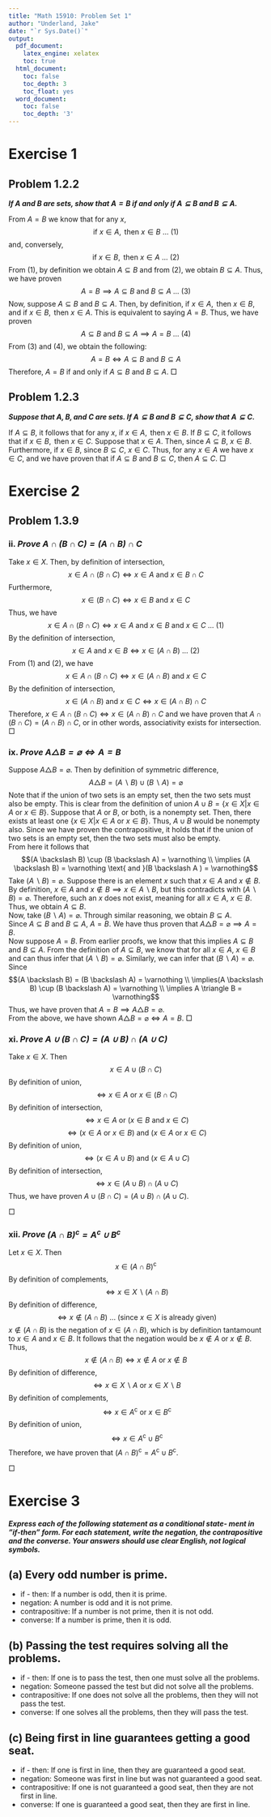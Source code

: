 ```yaml
---
title: "Math 15910: Problem Set 1"
author: "Underland, Jake"
date: "`r Sys.Date()`"
output:
  pdf_document: 
    latex_engine: xelatex
    toc: true
  html_document:
    toc: false
    toc_depth: 3
    toc_float: yes
  word_document:
    toc: false
    toc_depth: '3'
---
```

</style>

<style type="text/css">

body, td {
   font-size: 14px;
}

</style>
# Exercise 1  
## Problem 1.2.2  
***If $A$ and $B$ are sets, show that $A = B$ if and only if $A \subseteq B$ and $B \subseteq A$.*** 
  
From $A=B$ we know that for any $x$, $$\text{if } x \in A, \text{ then } x \in B \text{ ... (1)}$$ 
and, conversely, 
$$\text{if } x \in B, \text{ then } x \in A \text{ ... (2)}$$ 
From (1), by definition we obtain $A \subseteq B$ and from (2), we obtain $B \subseteq A$. Thus, we have proven
$$ A = B \implies A \subseteq B \text{ and }B \subseteq A \text{ ... (3)}$$
Now, suppose $A \subseteq B$ and $B \subseteq A$. Then, by definition, $\text{if } x \in A, \text{ then } x \in B$, and $\text{if } x \in B, \text{ then } x \in A$. This is equivalent to saying $A = B$. Thus, we have proven 
$$A \subseteq B \text{ and }B \subseteq A \implies A = B  \text{ ... (4)}$$
From (3) and (4), we obtain the following:
$$ A = B \iff A \subseteq B \text{ and }B \subseteq A $$
Therefore, $A = B$ if and only if $A \subseteq B$ and $B \subseteq A$. 
\hfill $\Box$

## Problem 1.2.3  
***Suppose that $A, B, \text{and } C$ are sets. If $A \subseteq B$ and $B\subseteq C$, show that $A \subseteq C$.***  

If $A \subseteq B$, it follows that for any $x$, $\text{if } x \in A, \text{ then } x \in B$. If $B \subseteq C$, it follows that $\text{if } x \in B, \text{ then } x \in C$. Suppose that $x \in A$. Then, since $A \subseteq B$, $x \in B$. Furthermore, if $x \in B$, since $B \subseteq C$, $x \in C$. Thus, for any $x \in A$ we have $x \in C$, and we have proven that if $A \subseteq B$ and $B\subseteq C$, then $A \subseteq C$.
\hfill $\Box$
  
# Exercise 2  

## Problem 1.3.9  
### ii. *Prove $A \cap (B \cap C) = (A \cap B) \cap C$*

  
Take $x \in X$. Then, by definition of intersection, $$x \in A \cap (B \cap C) \iff x \in A \text{ and }x \in B \cap C$$
Furthermore, 
$$x \in (B \cap C) \iff x \in B \text{ and }x \in C$$
Thus, we have  
$$ x \in A \cap (B \cap C) \iff x \in A \text{ and }x \in B \text{ and }x \in C \text{ ... (1)}$$
By the definition of intersection, 
$$ x \in A \text{ and }x \in B \iff x \in (A \cap B) \text{ ... (2)}$$
From (1) and (2), we have 
$$x \in A \cap (B \cap C) \iff x \in (A \cap B) \text{ and }x \in C$$
By the definition of intersection, 
$$x \in (A \cap B) \text{ and }x \in C \iff x \in (A \cap B) \cap C$$
Therefore, $x \in A \cap (B \cap C) \iff x \in (A \cap B) \cap C$ and we have proven that $A \cap (B \cap C) = (A \cap B) \cap C$, or in other words, associativity exists for intersection. 
\hfill $\Box$

### ix. *Prove $A \triangle B = \varnothing \iff A = B$* 

Suppose $A \triangle B = \varnothing$. Then by definition of symmetric difference,  
$$A \triangle B = (A \backslash B) \cup (B \backslash A) = \varnothing$$
Note that if the union of two sets is an empty set, then the two sets must also be empty. This is clear from the definition of union $A \cup B = \{x \in X | x \in A \text{ or } x \in B \}$. Suppose that $A$ or $B$, or both, is a nonempty set. Then, there exists at least one $\{x \in X | x \in A \text{ or } x \in B \}$. Thus, $A \cup B$ would be nonempty also. Since we have proven the contrapositive, it holds that if the union of two sets is an empty set, then the two sets must also be empty.  
From here it follows that 
$$(A \backslash B) \cup (B \backslash A) = \varnothing \\ \implies (A \backslash B) = \varnothing \text{ and }(B \backslash A ) = \varnothing$$
Take $(A \backslash B) = \varnothing$. Suppose there is an element $x$ such that $x \in A$ and $x \notin B$. By definition, $x \in A \text{ and }x \notin B \implies x \in A \backslash B$, but this contradicts with $(A \backslash B) = \varnothing$. Therefore, such an $x$ does not exist, meaning for all $x \in A$, $x \in B$. Thus, we obtain $A \subseteq B$.  
Now, take $(B \backslash A) = \varnothing$. Through similar reasoning, we obtain $B \subseteq A$.  
Since $A \subseteq B$ and $B \subseteq A$, $A = B$. We have thus proven that $A \triangle B = \varnothing \implies A = B$.  
Now suppose $A = B$. From earlier proofs, we know that this implies $A \subseteq B$ and $B \subseteq A$. From the definition of $A \subseteq B$, we know that for all $x \in A$, $x \in B$ and can thus infer that $(A \backslash B) = \varnothing$. Similarly, we can infer that $(B \backslash A) = \varnothing$. Since $$(A \backslash B) = (B \backslash A) = \varnothing \\ \implies(A \backslash B) \cup (B \backslash A) = \varnothing \\ \implies A \triangle B = \varnothing$$ 
Thus, we have proven that $A = B\implies A \triangle B = \varnothing$.  
From the above, we have shown $A \triangle B = \varnothing \iff A = B$. 
\hfill $\Box$

### xi. *Prove $A \cup (B \cap C) = (A \cup B) \cap (A \cup C)$*  
  
Take $x \in X$. Then $$x \in A \cup (B \cap C)$$
By definition of union, $$\iff x \in A \text{ or } x \in (B \cap C)$$
By definition of intersection, 
$$ \iff x \in A \text{ or } (x \in B \text{ and }x \in C)$$
$$ \iff (x \in A \text{ or } x \in B) \text{ and } (x \in A \text{ or } x \in C)$$
By definition of union, 
$$\iff (x \in A \cup B) \text{ and } (x \in A \cup C)$$
By definition of intersection, 
$$\iff x \in (A \cup B) \cap (A \cup C)$$
Thus, we have proven $A \cup (B \cap C) = (A \cup B) \cap (A \cup C)$.  

\hfill $\Box$  


### xii. *Prove $(A \cap B)^\mathsf{c} = A^\mathsf{c} \cup B^\mathsf{c}$*  
  
Let $x \in X$. Then $$x \in (A \cap B)^\mathsf{c}$$ 
By definition of complements, 
$$\iff x \in X \backslash (A \cap B)$$
By definition of difference, 
$$\iff x \notin (A \cap B) \text{ ... (since } x \in X \text{ is already given)}$$
$x \notin (A \cap B)$ is the negation of $x \in (A \cap B)$, which is by definition tantamount to $x \in A \text{ and } x \in B$. It follows that the negation would be $x \notin A \text{ or } x \notin B$. Thus, 
$$x \notin (A \cap B) \iff x \notin A \text{ or } x \notin B$$
By definition of difference, 
$$\iff x \in X \backslash A \text{ or } x \in X \backslash B$$
By definition of complements, 
$$\iff x \in A^\mathsf{c} \text{ or } x \in B^\mathsf{c}$$
By definition of union, 
$$\iff x \in A^\mathsf{c} \cup B^\mathsf{c}$$
Therefore, we have proven that $(A \cap B)^\mathsf{c} = A^\mathsf{c} \cup B^\mathsf{c}$.  

\hfill $\Box$  


# Exercise 3  

***Express each of the following statement as a conditional state-
ment in ”if-then” form. For each statement, write the negation, the contrapositive and the converse. Your answers should use clear English, not logical symbols.***  

## (a) Every odd number is prime.  
* if - then: If a number is odd, then it is prime.  
* negation: A number is odd and it is not prime.  
* contrapositive: If a number is not prime, then it is not odd.  
* converse: If a number is prime, then it is odd.  

## (b) Passing the test requires solving all the problems.  
* if - then: If one is to pass the test, then one must solve all the problems.  
* negation: Someone passed the test but did not solve all the problems.  
* contrapositive: If one does not solve all the problems, then they will not pass the test.  
* converse: If one solves all the problems, then they will pass the test.

## (c) Being first in line guarantees getting a good seat.  
* if - then: If one is first in line, then they are guaranteed a good seat.  
* negation: Someone was first in line but was not guaranteed a good seat.  
* contrapositive: If one is not guaranteed a good seat, then they are not first in line.  
* converse: If one is guaranteed a good seat, then they are first in line. 

























